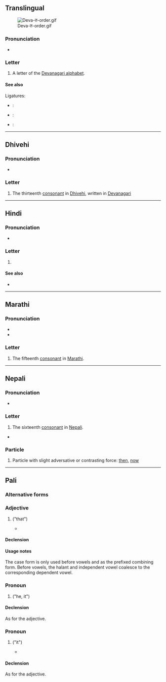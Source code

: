 {{also|तू|तॄ|ते}}
{{character info|0x924}}
==Translingual==
[[File:Deva-त-order.gif|thumb]]

===Pronunciation===
* {{IPA|mul|/t̪ə/}}

===Letter===
{{mul-Deva|ta}}

# A letter of the [[Devanagari alphabet]].

====See also====
Ligatures:
* {{l|mul|sc=Deva|क्त|tr=kta}}: {{compound|mul|क|त|sc=Deva|nocat=1}}
* {{l|mul|sc=Deva|त्त|tr=tta}}: {{compound|mul|त|त|sc=Deva|nocat=1}}
* {{l|mul|sc=Deva|स्त्र|tr=stra}}: {{compound|mul|स|त|र|sc=Deva|nocat=1}}

----

==Dhivehi==

===Pronunciation===
* {{IPA|dv|[t̪ə]}}

===Letter===
{{head|dv|letter|tr=ta}}

# The thirteenth [[consonant]] in [[Dhivehi]], written in [[Devanagari]]

----

==Hindi==

===Pronunciation===
* {{hi-IPA|त.}}

===Letter===
{{head|hi|letter}}

# {{n-g|the sixteenth [[consonant]] in [[Hindi]]}}

====See also====
* {{list:Devanagari script letters/hi}}

----

==Marathi==

===Pronunciation===
* {{mr-IPA}}
* {{audio|mr|LL-Q1571 (mar)-नंदिनी रानडे-त.wav|Audio}}

===Letter===
{{head|mr|letter}}

# The fifteenth [[consonant]] in [[Marathi]].

----

==Nepali==

===Pronunciation===
* {{ne-IPA}}

===Letter===
{{head|ne|letter}}

# The sixteenth [[consonant]] in [[Nepali]].

*

===Particle===
{{ne-particle}}

# Particle with slight adversative or contrasting force: [[then]], [[now]]

----

==Pali==

===Alternative forms===
{{pi-alt|Latn=ta}}
{{pi-alt|Latn=sa}}

===Adjective===
{{pi-adj}}

# {{lb|pi|demonstrative}} {{pi-sc|Deva|ta}} ("that")
#* {{RQ:pi:Kaccayano quote|4|tesam|1}}

====Declension====
{{pi-decl-noun|g=m
|novoc=true
|noms_mod=replace|noms=सो|noms2=स
|dats_mod=replace|dats=तस्स
|abls_mod=replace|abls=तस्मा|abls2=तम्हा|abls3=ततो
|locs_mod=replace|locs=तस्मिं|locs2=तम्हि
|nomp_mod=replace|nomp=ते
|datp_mod=replace|datp=तेसं|datp2=तेसानं
|genp_mod=replace|genp=तेसं|genp2=तेसानं}}
{{pi-decl-noun|ता|g=f
|novoc=true
|noms_mod=replace|noms=सा
|dats1=तस्सा|dats2=तिस्सा|dats3=तिस्साय
|gens1=तस्सा|gens2=तिस्सा|gens3=तिस्साय
|locs=तिस्सं
|nomp_mod=replace|nomp=ता
|accp_mod=replace|accp=ता
|datp_mod=replace|datp=तासं|datp2=तासानं
|genp_mod=replace|genp=तासं|genp2=तासानं
}}
{{pi-decl-noun|g=n
|novoc=true
|noms=तद्|accs=तद्
|dats_mod=replace|dats=तस्स
|abls_mod=replace|abls=तस्मा|abls2=तम्हा|abls3=ततो
|locs_mod=replace|locs=तस्मिं|locs2=तम्हि
|datp_mod=replace|datp=तेसं|datp2=तेसानं
|genp_mod=replace|genp=तेसं|genp2=तेसानं
}}

====Usage notes====
The case form {{l|pi|तद्}} is only used before vowels and as the prefixed combining form.  Before vowels, the halant and independent vowel coalesce to the corresponding dependent vowel.

===Pronoun===
{{pi-pronoun|m}}

# {{pi-sc|Deva|ta}} ("he, it")

====Declension====
As for the adjective.

===Pronoun===
{{pi-pronoun|n}}

# {{pi-sc|Deva|ta}} ("it")
#* {{RQ:pi:Kaccayano quote|250|athas|8}}

====Declension====
As for the adjective.